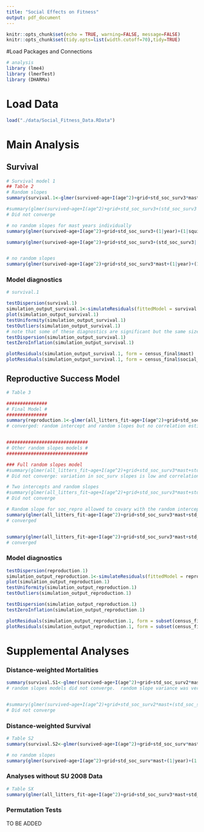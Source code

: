 ```yaml
---
title: "Social Effects on Fitness"
output: pdf_document
---
```


```r
knitr::opts_chunk$set(echo = TRUE, warning=FALSE, message=FALSE)
knitr::opts_chunk$set(tidy.opts=list(width.cutoff=70),tidy=TRUE)
```

#Load Packages and Connections

```r
# analysis
library (lme4)
library (lmerTest)
library (DHARMa)
```

# Load Data
```r
load("./data/Social_Fitness_Data.RData")
```


# Main Analysis

## Survival

```r
# Survival model 1
## Table 2
# Random slopes
summary(survival.1<-glmer(survived~age+I(age^2)+grid+std_soc_surv3*mast+(std_soc_surv3||year)+(1|squirrel_id), data=census_final, family=binomial, na.action=na.omit, control=glmerControl(optimizer="bobyqa",optCtrl=list(maxfun=2e5))))

#summary(glmer(survived~age+I(age^2)+grid+std_soc_surv3+(std_soc_surv3||year)+(1|squirrel_id), data=census_final, family=binomial, na.action=na.omit, subset=mast=="y", control=glmerControl(optimizer="bobyqa",optCtrl=list(maxfun=2e5))))
# Did not converge

# no random slopes for mast years individually
summary(glmer(survived~age+I(age^2)+grid+std_soc_surv3+(1|year)+(1|squirrel_id), data=census_final, family=binomial, na.action=na.omit, subset=mast=="y", control=glmerControl(optimizer="bobyqa",optCtrl=list(maxfun=2e5))))

summary(glmer(survived~age+I(age^2)+grid+std_soc_surv3+(std_soc_surv3||year)+(1|squirrel_id), data=census_final, family=binomial, na.action=na.omit, subset=mast=="n", control=glmerControl(optimizer="bobyqa",optCtrl=list(maxfun=2e5))))


# no random slopes
summary(glmer(survived~age+I(age^2)+grid+std_soc_surv3*mast+(1|year)+(1|squirrel_id), data=census_final, family=binomial, na.action=na.omit, control=glmerControl(optimizer="bobyqa",optCtrl=list(maxfun=2e5))))
```

### Model diagnostics
```r
# survival.1

testDispersion(survival.1)
simulation_output_survival.1<-simulateResiduals(fittedModel = survival.1, n = 250)
plot(simulation_output_survival.1)
testUniformity(simulation_output_survival.1)
testOutliers(simulation_output_survival.1)
# note that some of these diagnostics are significant but the same size is very large and the deviations from expectation are very small.
testDispersion(simulation_output_survival.1)
testZeroInflation(simulation_output_survival.1)

plotResiduals(simulation_output_survival.1, form = census_final$mast)
plotResiduals(simulation_output_survival.1, form = census_final$social_survival2)
```




## Reproductive Success Model

```r
# Table 3

###############
# Final Model #
###############
summary(reproduction.1<-glmer(all_litters_fit~age+I(age^2)+grid+std_soc_surv3*mast+std_soc_repro*mast+(std_soc_surv3+std_soc_repro||year)+(1|squirrel_id), data=census_final, family=poisson, control=glmerControl(optimizer="bobyqa",optCtrl=list(maxfun=2e5))))
# converged: random intercept and random slopes but no correlation estimated between random slopes and intercept


##############################
# Other random slopes models #
##############################

### Full random slopes model
#summary(glmer(all_litters_fit~age+I(age^2)+grid+std_soc_surv3*mast+std_soc_repro*mast+(std_soc_surv3+std_soc_repro|year)+(1|squirrel_id), data=census_final, family=poisson, control=glmerControl(optimizer="bobyqa",optCtrl=list(maxfun=2e5))))
# Did not converge: variation in soc_surv slopes is low and correlation between random slopes and random slopes is -1

# Two intercepts and random slopes
#summary(glmer(all_litters_fit~age+I(age^2)+grid+std_soc_surv3*mast+std_soc_repro*mast+(std_soc_surv3|year)+(std_soc_repro|year)+(1|squirrel_id), data=census_final, family=poisson, control=glmerControl(optimizer="bobyqa",optCtrl=list(maxfun=2e5))))
# Did not converge

# Random slope for soc_repro allowed to covary with the random intercept but the random slope for soc_surv3 is independent of the random year intercept.
summary(glmer(all_litters_fit~age+I(age^2)+grid+std_soc_surv3*mast+std_soc_repro*mast+(0+std_soc_surv3|year)+(std_soc_repro|year)+(1|squirrel_id), data=census_final, family=poisson, control=glmerControl(optimizer="bobyqa",optCtrl=list(maxfun=2e5))))
# converged


summary(glmer(all_litters_fit~age+I(age^2)+grid+std_soc_surv3*mast+std_soc_repro*mast+(std_soc_surv3|year)+(0+std_soc_repro|year)+(1|squirrel_id), data=census_final, family=poisson, control=glmerControl(optimizer="bobyqa",optCtrl=list(maxfun=2e5))))
# converged

```


### Model diagnostics
```r
testDispersion(reproduction.1)
simulation_output_reproduction.1<-simulateResiduals(fittedModel = reproduction.1, n = 250)
plot(simulation_output_reproduction.1)
testUniformity(simulation_output_reproduction.1)
testOutliers(simulation_output_reproduction.1)

testDispersion(simulation_output_reproduction.1)
testZeroInflation(simulation_output_reproduction.1)

plotResiduals(simulation_output_reproduction.1, form = subset(census_final$mast, !is.na(census_final$all_litters_fit)))
plotResiduals(simulation_output_reproduction.1, form = subset(census_final$social_repro, !is.na(census_final$all_litters_fit)))

```




# Supplemental Analyses

### Distance-weighted Mortalities
```r

summary(survival.S1<-glmer(survived~age+I(age^2)+grid+std_soc_surv2*mast+(1|year)+(1|squirrel_id), data=census_final, family=binomial, na.action=na.omit, control=glmerControl(optimizer="bobyqa",optCtrl=list(maxfun=2e5))))
# random slopes models did not converge.  random slope variance was very low.


#summary(glmer(survived~age+I(age^2)+grid+std_soc_surv2*mast+(std_soc_surv2||year)+(1|squirrel_id), data=census_final, family=binomial, na.action=na.omit, control=glmerControl(optimizer="bobyqa",optCtrl=list(maxfun=2e5))))
# Did not converge
```


### Distance-weighted Survival

```r
# Table S2
summary(survival.S2<-glmer(survived~age+I(age^2)+grid+std_soc_surv*mast+(std_soc_surv||year)+(1|squirrel_id), data=census_final, family=binomial, na.action=na.omit, control=glmerControl(optimizer="bobyqa",optCtrl=list(maxfun=2e5))))

# no random slopes
summary(glmer(survived~age+I(age^2)+grid+std_soc_surv*mast+(1|year)+(1|squirrel_id), data=census_final, family=binomial, na.action=na.omit, control=glmerControl(optimizer="bobyqa",optCtrl=list(maxfun=2e5))))
```


### Analyses without SU 2008 Data

```r
# Table SX
summary(glmer(all_litters_fit~age+I(age^2)+grid+std_soc_surv3*mast+std_soc_repro*mast+(std_soc_repro+std_soc_surv3||year)+(1|squirrel_id), data=census_final, family=poisson, subset=!(year==2008&grid=="SU"), control=glmerControl(optimizer="bobyqa",optCtrl=list(maxfun=2e5))))
```


### Permutation Tests
TO BE ADDED
```r

```


